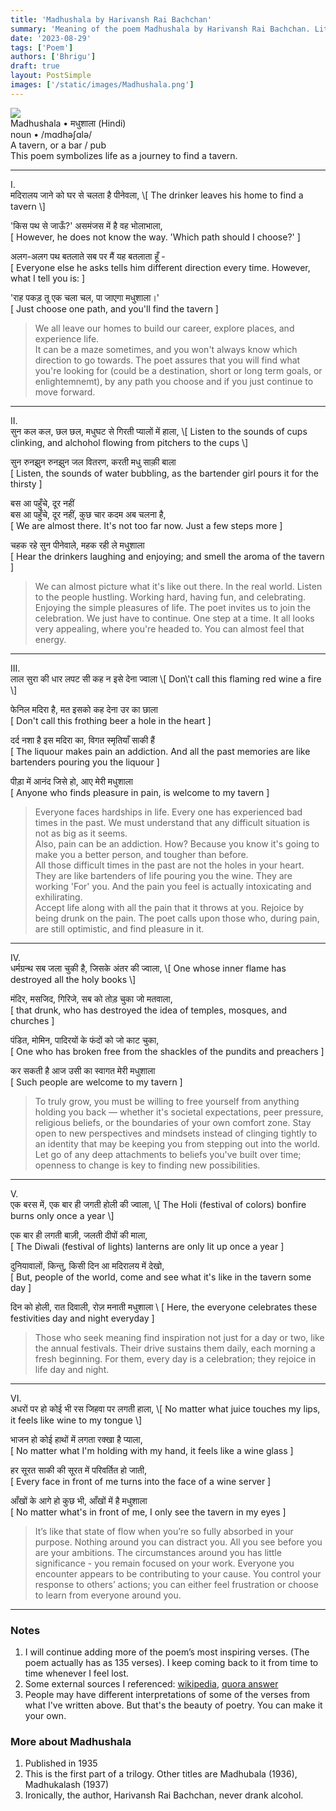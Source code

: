 ```yaml
---
title: 'Madhushala by Harivansh Rai Bachchan'
summary: 'Meaning of the poem Madhushala by Harivansh Rai Bachchan. Literal and metaphorical translations of different stanzas.'
date: '2023-08-29'
tags: ['Poem']
authors: ['Bhrigu']
draft: true
layout: PostSimple
images: ['/static/images/Madhushala.png']
---
```


<div className="flex justify-center">
<img src='/static/images/Madhushala.png' />
</div>

<div className="text-center not-prose my-0">
Madhushala • मधुशाला (Hindi) 
</div>

<div className="text-center italic not-prose my-0">
noun • /mɑdhəʃɑlə/  
</div>
<div className="text-center not-prose my-0">
A tavern, or a bar / pub
</div>

<div className="text-center">This poem symbolizes life as a journey to find a tavern.</div>

<hr className="h-px my-8 bg-gray-300 border-0 dark:bg-gray-500" />

<div className="text-center"> I.</div>

<div className="text-center">
मदिरालय जाने को घर से चलता है पीनेवला,  
\[ The drinker leaves his home to find a tavern \]  

'किस पथ से जाऊँ?' असमंजस में है वह भोलाभाला,  
\[ However, he does not know the way. 'Which path should I choose?' \]  

अलग-अलग पथ बतलाते सब पर मैं यह बतलाता हूँ -  
\[ Everyone else he asks tells him different direction every time. However, what I tell you is: \]  

'राह पकड़ तू एक चला चल, पा जाएगा मधुशाला।'  
\[ Just choose one path, and you\'ll find the tavern \]  
</div>

> We all leave our homes to build our career, explore places, and experience life.  
It can be a maze sometimes, and you won't always know which direction to go towards. 
The poet assures that you will find what you're looking for (could be a destination, short or long term goals, or enlightemnemt), by any path you choose and if you just continue 
to move forward.  


---
<div className="text-center"> II.</div>
<div className="text-center">
सुन कल कल, छल छल, मधुघट से गिरती प्यालों में हाला,  
\[ Listen to the sounds of cups clinking, and alchohol flowing from pitchers to the cups \]   

सुन रुनझुन रुनझुन जल वितरण, करती मधु साक़ी बाला  
\[ Listen, the sounds of water bubbling, as the bartender girl pours it for the thirsty \]  

बस आ पहुँचे, दूर नहीं  
बस आ पहुँचे, दूर नहीं, कुछ चार कदम अब चलना है,  
\[ We are almost there. It's not too far now. Just a few steps more \]  

चहक रहे सुन पीनेवाले, महक रही ले मधुशाला  
\[ Hear the drinkers laughing and enjoying; and smell the aroma of the tavern \]  
</div>


> We can almost picture what it's like out there. In the real world. Listen to the people hustling. Working hard, having fun, and celebrating. Enjoying the simple pleasures of life. The poet invites us to join the celebration. We just have to continue. One step at a time.  It all looks very appealing, where you're headed to. You can almost feel that energy.


---
<div className="text-center"> III.</div>
<div className="text-center">
लाल सुरा की धार लपट सी कह न इसे देना ज्वाला  
\[ Don\'t call this flaming red wine a fire \]  

फेनिल मदिरा है, मत इसको कह देना उर का छाला  
\[ Don't call this frothing beer a hole in the heart \]  

दर्द नशा है इस मदिरा का, विगत स्मृतियाँ साकी हैं  
\[ The liquour makes pain an addiction. And all the past memories are like bartenders pouring you the liquour \]  

पीड़ा में आनंद जिसे हो, आए मेरी मधुशाला  
\[ Anyone who finds pleasure in pain, is welcome to my tavern \]
</div>

> Everyone faces hardships in life. Every one has experienced bad times in the past. We must understand that any difficult situation is not as big as it seems.  
Also, pain can be an addiction. How? Because you know it's going to make you a better person, and tougher than before.    
All those difficult times in the past are not the holes in your heart. They are like bartenders of life pouring you the wine. They are working 'For' you. And the pain you feel is actually intoxicating and exhilirating.  
Accept life along with all the pain that it throws at you. Rejoice by being drunk on the pain. The poet calls upon those who, during pain, are still optimistic, and find pleasure in it. 

---
<div className="text-center"> IV.</div>
<div className="text-center">
धर्मग्रन्थ सब जला चुकी है, जिसके अंतर की ज्वाला,  
\[ One whose inner flame has destroyed all the holy books \]

मंदिर, मसजिद, गिरिजे, सब को तोड़ चुका जो मतवाला,  
\[ that drunk, who has destroyed the idea of temples, mosques, and churches \]

पंडित, मोमिन, पादिरयों के फंदों को जो काट चुका,  
\[ One who has broken free from the shackles of the pundits and preachers \]

कर सकती है आज उसी का स्वागत मेरी मधुशाला  
\[ Such people are welcome to my tavern \] 
</div>


> To truly grow, you must be willing to free yourself from anything holding you back — whether it's societal expectations, peer pressure, religious beliefs, or the boundaries of your own comfort zone. Stay open to new perspectives and mindsets instead of clinging tightly to an identity that may be keeping you from stepping out into the world. Let go of any deep attachments to beliefs you've built over time; openness to change is key to finding new possibilities.

---

<div className="text-center"> V. </div>
<div className="text-center">
एक बरस में, एक बार ही जगती होली की ज्वाला,  
\[ The Holi (festival of colors) bonfire burns only once a year \]  

एक बार ही लगती बाज़ी, जलती दीपों की माला,  
\[ The Diwali (festival of lights) lanterns are only lit up once a year \]  

दुनियावालों, किन्तु, किसी दिन आ मदिरालय में देखो,  
\[ But, people of the world, come and see what it's like in the tavern some day \]

दिन को होली, रात दिवाली, रोज़ मनाती मधुशाला
\ [ Here, the everyone celebrates these festivities day and night everyday \]
</div>

> Those who seek meaning find inspiration not just for a day or two, like the annual festivals. Their drive sustains them daily, each morning a fresh beginning. For them, every day is a celebration; they rejoice in life day and night.

---
<div className="text-center"> VI. </div>
<div className="text-center">
अधरों पर हो कोई भी रस जिहवा पर लगती हाला,  
\[ No matter what juice touches my lips, it feels like wine to my tongue  \]

भाजन हो कोई हाथों में लगता रक्खा है प्याला,  
\[ No matter what I'm holding with my hand, it feels like a wine glass \]

हर सूरत साकी की सूरत में परिवर्तित हो जाती,  
\[ Every face in front of me turns into the face of a wine server \]

आँखों के आगे हो कुछ भी, आँखों में है मधुशाला  
[ No matter what's in front of me, I only see the tavern in my eyes ]
</div>

> It’s like that state of flow when you’re so fully absorbed in your purpose. Nothing around you can distract you. All you see before you are your ambitions. The circumstances around you has little significance - you remain focused on your work. Everyone you encounter appears to be contributing to your cause. You control your response to others’ actions; you can either feel frustration or choose to learn from everyone around you.

---

### Notes
1. I will continue adding more of the poem’s most inspiring verses. (The poem actually has as 135 verses). I keep coming back to it from time to time whenever I feel lost.
2. Some external sources I referenced: [wikipedia](https://en.wikipedia.org/wiki/Madhushala), [quora answer](https://www.quora.com/Which-is-the-best-line-phrase-para-of-Madhushala-by-Harivansh-Rai-Bachchan/answer/पल्केश-असावा-Palkesh-Asawa?ch=10&oid=62112937&share=4c0bcb4c&srid=t8AQ&target_type=answer) 
3. People may have different interpretations of some of the verses from what I've written above. But that's the beauty of poetry. You can make it your own.


### More about Madhushala
1. Published in 1935
2. This is the first part of a trilogy. Other titles are Madhubala (1936), Madhukalash (1937)
3. Ironically, the author, Harivansh Rai Bachchan, never drank alcohol.